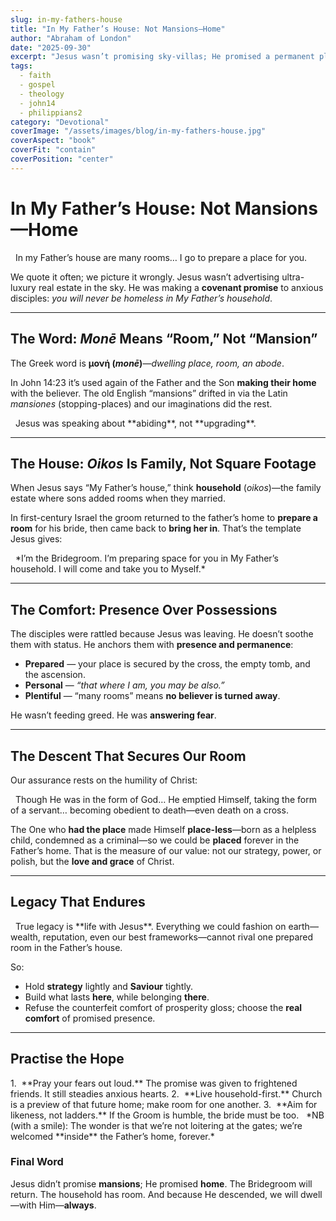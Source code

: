 ```yaml
---
slug: in-my-fathers-house
title: "In My Father’s House: Not Mansions—Home"
author: "Abraham of London"
date: "2025-09-30"
excerpt: "Jesus wasn’t promising sky-villas; He promised a permanent place in the Father’s household—secured by His cross and resurrection. Our legacy is eternity with Christ."
tags:
  - faith
  - gospel
  - theology
  - john14
  - philippians2
category: "Devotional"
coverImage: "/assets/images/blog/in-my-fathers-house.jpg"
coverAspect: "book"
coverFit: "contain"
coverPosition: "center"
---
```


# In My Father’s House: Not Mansions—Home

<Verse cite="John 14:2">
  In my Father’s house are many rooms… I go to prepare a place for you.
</Verse>

We quote it often; we picture it wrongly. Jesus wasn’t advertising ultra-luxury real estate in the sky. He was making a **covenant promise** to anxious disciples: *you will never be homeless in My Father’s household*.

---

## The Word: *Monē* Means “Room,” Not “Mansion”

The Greek word is **μονή (*monē*)**—*dwelling place, room, an abode*.

In John 14:23 it’s used again of the Father and the Son **making their home** with the believer. The old English “mansions” drifted in via the Latin *mansiones* (stopping-places) and our imaginations did the rest.

<PullLine>
  Jesus was speaking about **abiding**, not **upgrading**.
</PullLine>

---

## The House: *Oikos* Is Family, Not Square Footage

When Jesus says “My Father’s house,” think **household** (*oikos*)—the family estate where sons added rooms when they married.

In first-century Israel the groom returned to the father’s home to **prepare a room** for his bride, then came back to **bring her in**. That’s the template Jesus gives:

<PullLine subtle>
  *I’m the Bridegroom. I’m preparing space for you in My Father’s household. I will come and take you to Myself.*
</PullLine>

---

## The Comfort: Presence Over Possessions

The disciples were rattled because Jesus was leaving. He doesn’t soothe them with status. He anchors them with **presence and permanence**:

* **Prepared** — your place is secured by the cross, the empty tomb, and the ascension.
* **Personal** — *“that where I am, you may be also.”*
* **Plentiful** — “many rooms” means **no believer is turned away**.

He wasn’t feeding greed. He was **answering fear**.

---

## The Descent That Secures Our Room

Our assurance rests on the humility of Christ:

<Verse cite="Philippians 2">
  Though He was in the form of God… He emptied Himself, taking the form of a servant… becoming obedient to death—even death on a cross.
</Verse>

The One who **had the place** made Himself **place-less**—born as a helpless child, condemned as a criminal—so we could be **placed** forever in the Father’s home. That is the measure of our value: not our strategy, power, or polish, but the **love and grace** of Christ.

---

## Legacy That Endures

<PullLine>
  True legacy is **life with Jesus**. Everything we could fashion on earth—wealth, reputation, even our best frameworks—cannot rival one prepared room in the Father’s house.
</PullLine>

So:

* Hold **strategy** lightly and **Saviour** tightly.
* Build what lasts **here**, while belonging **there**.
* Refuse the counterfeit comfort of prosperity gloss; choose the **real comfort** of promised presence.

---

## Practise the Hope

<Note tone="key">
1.  **Pray your fears out loud.** The promise was given to frightened friends. It still steadies anxious hearts.
2.  **Live household-first.** Church is a preview of that future home; make room for one another.
3.  **Aim for likeness, not ladders.** If the Groom is humble, the bride must be too.
</Note>

<PullLine subtle>
  *NB (with a smile): The wonder is that we’re not loitering at the gates; we’re welcomed **inside** the Father’s home, forever.*
</PullLine>

### Final Word

Jesus didn’t promise **mansions**; He promised **home**. The Bridegroom will return. The household has room. And because He descended, we will dwell—with Him—**always**.